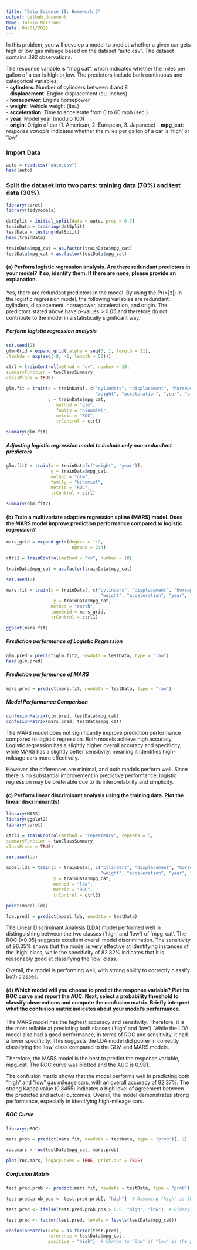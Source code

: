 ```yaml
---
title: "Data Science II: Homework 3"
output: github_document
Name: Jasmin Martinez
Date: 04/01/2025
---
```

In this problem, you will develop a model to predict whether a given car gets high or low gas mileage based on the dataset “auto.csv”. The dataset contains 392 observations.

The response variable is “mpg cat”, which indicates whether the miles per gallon of a car is high or low. The predictors include both continuous and categorical variables:  
- **cylinders**: Number of cylinders between 4 and 8  
- **displacement**: Engine displacement (cu. inches)  
- **horsepower**: Engine horsepower  
- **weight**: Vehicle weight (lbs.)  
- **acceleration**: Time to accelerate from 0 to 60 mph (sec.)  
- **year**: Model year (modulo 100)  
- **origin**: Origin of car (1. American, 2. European, 3. Japanese) 
- **mpg_cat**: *response variable* indicates whether the miles per gallon of a car
is 'high' or 'low' 

### Import Data 
```r
auto = read.csv("auto.csv")
head(auto)
```

### Split the dataset into two parts: training data (70%) and test data (30%).
```r
library(caret)
library(tidymodels)

datSplit = initial_split(data = auto, prop = 0.7)
trainData = training(datSplit)
testData = testing(datSplit)
head(trainData)

trainData$mpg_cat = as.factor(trainData$mpg_cat)
testData$mpg_cat = as.factor(testData$mpg_cat)
```

#### (a) Perform logistic regression analysis. Are there redundant predictors in your model? If so, identify them. If there are none, please provide an explanation. 

Yes, there are redundant predictors in the model. By using the Pr(>|z|) in the logistic regression model, the following variables are redundant: cylinders, displacement, horsepower, acceleration, and origin. The predictors stated above have p-values > 0.05 and therefore do not contribute to the model in a statistically significant way. 

##### Perform logistic regression analysis
```r
set.seed(2)
glmnGrid = expand.grid(.alpha = seq(0, 1, length = 21),
.lambda = exp(seq(-8, -1, length = 50)))

ctrl = trainControl(method = "cv", number = 10,
summaryFunction = twoClassSummary,
classProbs = TRUE)

glm.fit = train(x = trainData[, c("cylinders", "displacement", "horsepower", 
                                  "weight", "acceleration", "year", "origin")],  
                y = trainData$mpg_cat, 
                   method = "glm",   
                   family = "binomial",  
                   metric = "ROC", 
                   trControl = ctrl)

summary(glm.fit)  
```
##### Adjusting logistic regression model to include only non-redundant predictors
```r
glm.fit2 = train(x = trainData[c("weight", "year")],  
                 y = trainData$mpg_cat,  
                 method = "glm",   
                 family = "binomial",  
                 metric = "ROC",  
                 trControl = ctrl)  

summary(glm.fit2)

```

#### (b) Train a multivariate adaptive regression spline (MARS) model. Does the MARS model improve prediction performance compared to logistic regression?

```r
mars_grid = expand.grid(degree = 1:2,
                         nprune = 2:4)

ctrl1 = trainControl(method = "cv", number = 10)

trainData$mpg_cat = as.factor(trainData$mpg_cat)

set.seed(2)

mars.fit = train(x = trainData[, c("cylinders", "displacement", "horsepower", 
                                    "weight", "acceleration", "year", "origin")],  
                  y = trainData$mpg_cat,   
                 method = "earth",         
                 tuneGrid = mars_grid,     
                 trControl = ctrl1)        

ggplot(mars.fit)

```

##### Prediction performance of Logistic Regression
```r
glm.pred = predict(glm.fit2, newdata = testData, type = "raw")
head(glm.pred)
```

##### Prediction performance of MARS
```r
mars.pred = predict(mars.fit, newdata = testData, type = "raw")  
```
##### Model Performance Comparison
```r
confusionMatrix(glm.pred, testData$mpg_cat)
confusionMatrix(mars.pred, testData$mpg_cat)
```
The MARS model does not significantly improve prediction performance compared to logistic regression. Both models achieve high accuracy. Logistic regression has a slightly higher overall accuracy and specificity, while MARS has a slightly better sensitivity, meaning it identifies high-mileage cars more effectively. 

However, the differences are minimal, and both models perform well. Since there is no substantial improvement in predictive performance, logistic regression may be preferable due to its interpretability and simplicity.

#### (c) Perform linear discriminant analysis using the training data. Plot the linear discriminant(s)
```r
library(MASS)       
library(ggplot2)   
library(caret) 

ctrl3 = trainControl(method = "repeatedcv", repeats = 5,
summaryFunction = twoClassSummary,
classProbs = TRUE)

set.seed(22)

model.lda = train(x = trainData[, c("cylinders", "displacement", "horsepower", 
                                    "weight", "acceleration", "year", "origin")],  
                  y = trainData$mpg_cat,
                  method = "lda",
                  metric = "ROC",
                  trControl = ctrl3)

print(model.lda)

lda.pred2 = predict(model.lda, newdata = testData)
```
The Linear Discriminant Analysis (LDA) model performed well in distinguishing between the two classes ('high' and 'low') of `mpg_cat'. The ROC (=0.95) suggests excellent overall model discrimination. The sensitivity of 96.35% shows that the model is very effective at identifying instances of the 'high' class, while the specificity of 82.82% indicates that it is reasonably good at classifying the 'low' class. 

Overall, the model is performing well, with strong ability to correctly classify both classes.

#### (d) Which model will you choose to predict the response variable? Plot its ROC curve and report the AUC. Next, select a probability threshold to classify observations and compute the confusion matrix. Briefly interpret what the confusion matrix indicates about your model’s performance.  

The MARS model has the highest accuracy and sensitivity. Therefore, it is the most reliable at predicting both classes ('high' and 'low'). While the LDA model also had a good performance, in terms of ROC and sensitivity, it had a lower specificity. This suggests the LDA model did poorer in correctly classifying the 'low' class compared to the GLM and MARS models. 

Therefore, the MARS model is the best to predict the response variable, mpg_cat. The ROC curve was plotted and the AUC is 0.981.

The confusion matrix shows that the model performs well in predicting both "high" and "low" gas mileage cars, with an overall accuracy of 92.37%. The strong Kappa value (0.8455) indicates a high level of agreement between the predicted and actual outcomes. Overall, the model demonstrates strong performance, especially in identifying high-mileage cars.

##### ROC Curve 
```r
library(pROC)

mars.prob = predict(mars.fit, newdata = testData, type = "prob")[, 2]  

roc.mars = roc(testData$mpg_cat, mars.prob)

plot(roc.mars, legacy.axes = TRUE, print.auc = TRUE)
```
##### Confusion Matrix 
```r
test.pred.prob <- predict(mars.fit, newdata = testData, type = "prob")

test.pred.prob_pos <- test.pred.prob[, "high"]  # Assuming "high" is the positive class

test.pred <- ifelse(test.pred.prob_pos > 0.5, "high", "low")  # Binary classification: "high" or "low"

test.pred <- factor(test.pred, levels = levels(testData$mpg_cat))

confusionMatrix(data = as.factor(test.pred), 
                reference = testData$mpg_cat, 
                positive = "high")  # Change to "low" if "low" is the positive class

```


